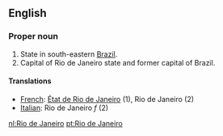 ==English==

===Proper noun===

#State in south-eastern [[Brazil]].
#Capital of Rio de Janeiro state and former capital of Brazil.

====Translations====

*[[French]]: [[État de Rio de Janeiro]] (1), Rio de Janeiro (2)
*[[Italian]]: Rio de Janeiro ''f'' (2)

[[nl:Rio de Janeiro]]
[[pt:Rio de Janeiro]]